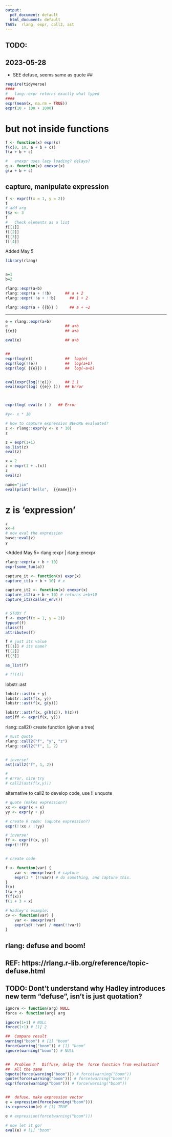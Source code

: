 ```yaml
---
output:
  pdf_document: default
  html_document: default
TAGS:  rlang, expr, call2, ast
---
```

## TODO:
## 2023-05-28
-   SEE defuse, seems same as quote
##
```r
require(tidyverse)
####
#   lang::expr returns exactly what typed
####
expr(mean(x, na.rm = TRUE))
expr(10 + 100 + 1000)
```

# but not inside functions
```r
f <- function(x) expr(x)
f(c(0, 10, a + b + c))
f(a + b + c)
```

```r
#   enexpr uses lazy loading? delays?
g <- function(x) enexpr(x)
g(a + b + c)
```

## capture, manipulate expression
```r
f <- expr(f(x = 1, y = 2))
f
# add arg
f$z <- 3
f
#   Check elements as a list
f[[1]]
f[[2]]
f[[3]]
f[[4]]
```

Added May 5
```r
library(rlang)


a=1
b=2

rlang::expr(a+b)
rlang::expr(a + !!b)      ## a + 2
rlang::expr(!!a + !!b)      ## 1 + 2

rlang::expr(a + {{b}} )     ## a + ~2
```

---

```r
e = rlang::expr(a+b)
e                         ## a+b
{{e}}                     ## a+b

eval(e)                   ## a+b 


##
expr(log(e))              ##  log(e)
expr(log(!!e))            ##  log(a+b)
expr(log( {{e}}) )        ##  log(~a+b)


eval(expr(log(!!e)))      ## 1.1
eval(expr(log( {{e}} )))  ## Error



expr(log( eval(e ) )   ## Error

```

```r
#y<- x * 10

# how to capture expression BEFORE evaluated?
z <- rlang::expr(y <- x * 10)
z

z = expr(1+1)
as.list(z)
eval(z)

x = 2
z = expr(1 + .(x))
z
eval(z)

name="jim"
eval(print("hello",  {{name}}))


```

# z is 'expression'
```r
z
x<-4
# now eval the expression
base::eval(z)
y
```

<Added May 5>
rlang::expr | rlang::enexpr
```r
rlang::expr(a + b + 10)
expr(some_fun(a))

capture_it <- function(x) expr(x)
capture_it(a + b + 10) # x

capture_it2 <- function(x) enexpr(x)
capture_it2(a + b + 10) # returns a+b+10
capture_it2(caller_env())


# STUDY f
f <- expr(f(x = 1, y = 2))
typeof(f)
class(f)
attributes(f)

f # just its value
f[[1]] # its name?
f[[2]]
f[[3]]

as_list(f)

# f[[4]]
```
lobstr::ast
```r
lobstr::ast(x + y)
lobstr::ast(f(x, y))
lobstr::ast(f(x, g(y)))

lobstr::ast(f(x, g(h(z)), h(z)))
ast(ff <- expr(f(x, y)))
```

rlang::call2() create function (given a tree) 
```r
# must quote
rlang::call2("f", "y", "z")
rlang::call2("f", 1, 2)


# inverse!
ast(call2("f", 1, 2))

#
# error, nice try
# call2(ast(f(x,y)))
```

alternative to call2 to develop code, use !!  unquote
```r
# quote (makes expression?)
xx <- expr(x + x)
yy <- expr(y + y)

# create R code: (uquote expression?)
expr(!!xx / !!yy)

# inverse!
ff <- expr(f(x, y))
expr(!!ff)


# create code

f <- function(var) {
    var <- enexpr(var) # capture
    expr(3 * (!!var)) # do something, and capture this.
}
f(x)
f(x + y)
f(f(x))
f(1 + 3 + x)

# Hadley's example:
cv <- function(var) {
    var <- enexpr(var)
    expr(sd(!!var) / mean(!!var))
}
```

##  rlang:  defuse and boom!
##  REF: https://rlang.r-lib.org/reference/topic-defuse.html
##  TODO:  Dont't understand why Hadley introduces new term "defuse", isn't is just quotation?
```r
ignore <- function(arg) NULL
force <- function(arg) arg

ignore(1+1) # NULL
force(1+1) # [1] 2

##  Compare result
warning("boom") # [1] "boom"
force(warning("boom")) # [1] "boom"
ignore(warning("boom")) # NULL


##  Problem ?   Diffuse, delay the  force function from evaluation?
##  All the same
bquote(force(warning("boom"))) # force(warning("boom"))
quote(force(warning("boom"))) # force(warning("boom"))
expr(force(warning("boom"))) # force(warning("boom"))


##  defuse, make expression vector
e = expression(force(warning("boom")))
is.expression(e) # [1] TRUE

e # expression(force(warning("boom")))

# now let it go!
eval(e) # [1] "boom"

```

